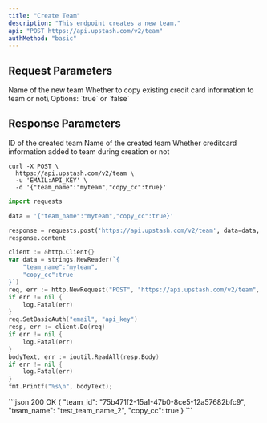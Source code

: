 ```yaml
---
title: "Create Team"
description: "This endpoint creates a new team."
api: "POST https://api.upstash.com/v2/team"
authMethod: "basic"
---
```




## Request Parameters

<ParamField body="team_name" type="string" required>
Name of the new team
</ParamField>

<ParamField body="copy_cc" type="boolean" required>
Whether to copy existing credit card information to team or not\
Options: `true` or `false`
</ParamField>

## Response Parameters

<ResponseField name="team_id" type="string">
	ID of the created team
</ResponseField>
<ResponseField name="team_name" type="string">
Name of the created team
</ResponseField>
<ResponseField name="copy_cc" type="boolean">
Whether creditcard information added to team during creation or not
</ResponseField>

<RequestExample>

```shell curl
curl -X POST \
  https://api.upstash.com/v2/team \
  -u 'EMAIL:API_KEY' \
  -d '{"team_name":"myteam","copy_cc":true}'
```

```python Python
import requests

data = '{"team_name":"myteam","copy_cc":true}'

response = requests.post('https://api.upstash.com/v2/team', data=data, auth=('EMAIL', 'API_KEY'))
response.content
```

```go Go
client := &http.Client{}
var data = strings.NewReader(`{
    "team_name":"myteam",
    "copy_cc":true
}`)
req, err := http.NewRequest("POST", "https://api.upstash.com/v2/team", data)
if err != nil {
    log.Fatal(err)
}
req.SetBasicAuth("email", "api_key")
resp, err := client.Do(req)
if err != nil {
    log.Fatal(err)
}
bodyText, err := ioutil.ReadAll(resp.Body)
if err != nil {
    log.Fatal(err)
}
fmt.Printf("%s\n", bodyText);
```

</RequestExample>

<ResponseExample>
```json 200 OK
{
    "team_id": "75b471f2-15a1-47b0-8ce5-12a57682bfc9",
    "team_name": "test_team_name_2",
    "copy_cc": true
}
```
</ResponseExample>
